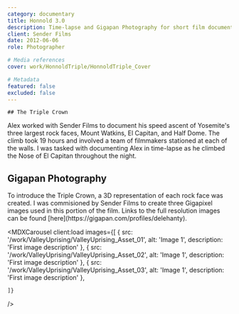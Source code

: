 ```yaml
---
category: documentary
title: Honnold 3.0
description: Time-lapse and Gigapan Photography for short film documenting Alex Honnold's free solo climb of Yosemite's Triple Crown.
client: Sender Films
date: 2012-06-06
role: Photographer

# Media references
cover: work/HonnoldTriple/HonnoldTriple_Cover

# Metadata
featured: false
excluded: false
---
```



<MDXVideo src="VyUoVVDEa-E?si=A2JyZBoww6ZWi68O" videoType="youtube" isFirstChild={true} />

<MDXInfo date={frontmatter.date} client={frontmatter.client} role={frontmatter.role} />

<MDXContainer containerType="header">
	
	## The Triple Crown

</MDXContainer>

<MDXContainer containerType="text">
	Alex worked with Sender Films to document his speed ascent of Yosemite's three largest rock faces,
	Mount Watkins, El Capitan, and Half Dome. The climb took 19 hours and involved a team of
	filmmakers stationed at each of the walls. I was tasked with documenting Alex in time-lapse as he
	climbed the Nose of El Capitan throughout the night.
</MDXContainer>

<MDXVideo src="1028498610" videoType="vimeo" />

<MDXContainer containerType="header">
	
## Gigapan Photography

</MDXContainer>

<MDXContainer containerType="text">
	To introduce the Triple Crown, a 3D representation of each rock face was created. I was
	commisioned by Sender Films to create three Gigapixel images used in this portion of the film.
	Links to the full resolution images can be found [here](https://gigapan.com/profiles/delehanty).
</MDXContainer>

<MDXCarousel
	client:load
	images={[
		{
			src: '/work/ValleyUprising/ValleyUprising_Asset_01',
			alt: 'Image 1',
			description: 'First image description'
		},
		{
			src: '/work/ValleyUprising/ValleyUprising_Asset_02',
			alt: 'Image 1',
			description: 'First image description'
		},
		{
			src: '/work/ValleyUprising/ValleyUprising_Asset_03',
			alt: 'Image 1',
			description: 'First image description'
		},

    ]}

/>

<MDXContainer containerType="footer">
	<MDXList title="Link" items="https://gigapan.com/profiles/delehanty" />
</MDXContainer>
